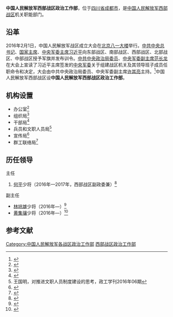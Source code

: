 {{Infobox PRCG
|color = darkgreen
|机构名称 = 中国人民解放军西部战区<br />政治工作部
|上级机构 = [[中国人民解放军西部战区|中国人民解放军西部战区]]
|机构类型 = 战区机关职能部门
|军事级别 = 
|标志1 = China Emblem PLA.svg
|标志1说明 = [[中国人民解放军军徽|中国人民解放军军徽]]
|职位1 = 主任
|人员1 = 
|衔级1 = 
|职位2 = 
|人员2 =
|职位3 =
|人员3 =
|职位4 =
|人员4 =
|地址1 = [[四川省|四川省]][[成都市|成都市]]
|成立时间 = 2016年
|a=
|b=
|c=
|d=
|E=
|e=
}}

'''中国人民解放军西部战区政治工作部'''，位于[[四川省|四川省]][[成都市|成都市]]，是[[中国人民解放军西部战区|中国人民解放军西部战区]]机关职能部门。

==沿革==
2016年2月1日，中国人民解放军战区成立大会在[[北京|北京]][[八一大楼|八一大楼]]举行。[[中共中央总书记|中共中央总书记]]、[[中华人民共和国主席|国家主席]]、[[中央军委主席|中央军委主席]][[习近平|习近平]]向东部战区、南部战区、西部战区、北部战区、中部战区授予军旗并发布训令。[[中共中央政治局委员|中共中央政治局委员]]、[[中央军委副主席|中央军委副主席]][[范长龙|范长龙]]在大会上宣读了习近平主席签发的[[中央军委|中央军委]]关于组建战区机关及其领导班子成员任职命令和决定，大会由中共中央政治局委员、中央军委副主席[[许其亮|许其亮]]主持。<ref>{{Cite web  |url =http://news.xinhuanet.com/politics/2016-02/01/c_1117960554.htm  |title =中国人民解放军战区成立大会在北京举行  |author =  |date =2016-02-01  |publisher =新华网  |language =  |accessdate =  |quote =  |archive-date =2017-09-22  |archive-url =https://web.archive.org/web/20170922222113/http://news.xinhuanet.com/politics/2016-02/01/c_1117960554.htm  |dead-url =no  }}</ref>中国人民解放军西部战区设'''中国人民解放军西部战区政治工作部'''。

==机构设置==
*办公室<ref>{{Cite web  |url =http://news.youth.cn/jsxw/201605/t20160505_7953993.htm  |title =北部战区机关调整不知办事找谁 首个被问干部负责  |author =  |date =2016-05-05  |publisher =中国青年网  |language =  |accessdate =  |quote =  |archive-date =2019-05-11  |archive-url =https://web.archive.org/web/20190511025042/http://news.youth.cn/jsxw/201605/t20160505_7953993.htm  |dead-url =no  }}</ref>
*组织局<ref>{{Cite web  |url =http://military.cnr.cn/zgjq/20160506/t20160506_522073894.html  |title =北部战区党委一张“表”统筹全年学习教育  |author =  |date =2016-05-06  |publisher =央广网  |language =  |accessdate =  |quote =  |archive-date =2019-01-23  |archive-url =https://web.archive.org/web/20190123214649/http://military.cnr.cn/zgjq/20160506/t20160506_522073894.html  |dead-url =no  }}</ref>
*干部局<ref>{{Cite web |url = http://www.bjqx.org.cn/qxweb/n284752c711.aspx |title = 推心置腹，对组织把话说清楚 |author =  |date =2017-01-02  |publisher =前线  |language =  |accessdate =  |quote =  }}</ref>
*兵员和文职人员局<ref>王国明，对推进文职人员制度建设的思考，政工学刊2016年06期</ref>
*宣传局<ref>{{Cite web |url = http://www.ncha.gov.cn/art/2016/10/24/art_723_134377.html |title = 四川博物院举办“伟大征途上的中国梦——红军长征在四川”展览暨《伟大征途中国梦——红军长征在四川珍贵文物解读》图书首发式 |author =  |date = 2016-10-24 |publisher = 国家文物局 |language =  |accessdate =  |quote =  |archive-date = 2019-12-20 |archive-url = https://web.archive.org/web/20191220122458/http://www.ncha.gov.cn/art/2016/10/24/art_723_134377.html |dead-url = no }}</ref>
*群工联络局<ref>{{Cite web|url =http://www.scmz.gov.cn/InfoDetail.asp?ID=16600|title =西部战区政治工作部群工联络局来我厅进行座谈共商军地携手发展大计|author =|date =2016-02-19|publisher =四川省民政厅|language =|accessdate =|quote =|deadurl =yes|archiveurl =https://web.archive.org/web/20160418210858/http://www.scmz.gov.cn/InfoDetail.asp?ID=16600|archivedate =2016-04-18}}</ref>

== 历任领导 ==
;主任
#[[何平_(解放军)|何平]]少将（2016年—2017年，西部战区副政委兼）<ref>{{Cite web |url = http://www.thepaper.cn/newsDetail_forward_1540592 |title = 西部战区副政委兼政工部主任何平：严防意识形态领域政治渗透 |author =  |date = 2016-10-10 |publisher = 澎湃新闻 |language =  |accessdate =  |quote =  |archive-date = 2018-08-09 |archive-url = https://web.archive.org/web/20180809215616/http://www.thepaper.cn/newsDetail_forward_1540592 |dead-url = no }}</ref>

;副主任
*[[林培雄|林培雄]]少将（2016年—）<ref>{{Cite web |url = http://news.qq.com/a/20160215/028049.htm |title = 林培雄任西部战区政治工作部副主任 |author =  |date = 2016-02-15 |publisher = 腾讯 |language =  |accessdate =  |quote =  |archive-date = 2019-09-17 |archive-url = https://web.archive.org/web/20190917021013/https://news.qq.com/a/20160215/028049.htm |dead-url = no }}</ref>
*[[黄集骧|黄集骧]]少将（2016年—）<ref>{{Cite web |url = http://news.ifeng.com/a/20160225/47588456_0.shtml |title = 黄集骧任西部战区政治工作部副主任 |author =  |date = 2016-02-25 |publisher = 凤凰网 |language =  |accessdate =  |quote =  |archive-date = 2019-07-17 |archive-url = https://web.archive.org/web/20190717042057/http://news.ifeng.com/a/20160225/47588456_0.shtml |dead-url = no }}</ref>

== 参考文献 ==
{{Reflist|30em}}

[[Category:中国人民解放军各战区政治工作部|Category:中国人民解放军各战区政治工作部]]
[[Category:西部战区政治工作部|]]